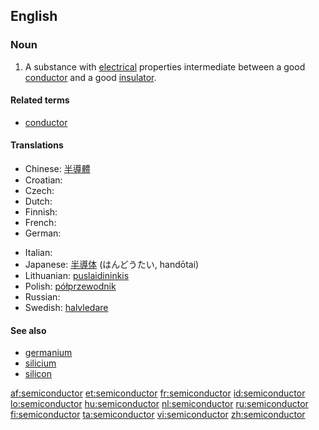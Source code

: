 ==English==
{{wikipedia}}

===Noun===
{{en-noun}}

# {{physics}} A substance with [[electrical]] properties intermediate between a good [[conductor]] and a good [[insulator]].

====Related terms====
* [[conductor]]

====Translations====
{{trans-top|substance with electrical properties}}
* Chinese: [[半導體]]
* Croatian: {{t+|hr|poluvodič|m|alt=poluvòdīč}}
* Czech: {{t-|cs|polovodič|m}}
* Dutch: {{t+|nl|halfgeleider|m}}
* Finnish: {{t-|fi|puolijohde}}
* French: {{t+|fr|semiconducteur|m}}
* German: {{t+|de|Halbleiter|m}}
{{trans-mid}}
* Italian: {{t-|it|semiconduttore|m}}
* Japanese: [[半導体]] (はんどうたい, handōtai)
* Lithuanian: [[puslaidininkis]] {{m}}
* Polish: [[półprzewodnik]] {{m}}
* Russian: {{t+|ru|полупроводник|m|tr=poluprovodník|sc=Cyrl}}
* Swedish: [[halvledare]] {{c}}
{{trans-bottom}}

====See also====
* [[germanium]]
* [[silicium]]
* [[silicon]]

[[af:semiconductor]]
[[et:semiconductor]]
[[fr:semiconductor]]
[[id:semiconductor]]
[[lo:semiconductor]]
[[hu:semiconductor]]
[[nl:semiconductor]]
[[ru:semiconductor]]
[[fi:semiconductor]]
[[ta:semiconductor]]
[[vi:semiconductor]]
[[zh:semiconductor]]
